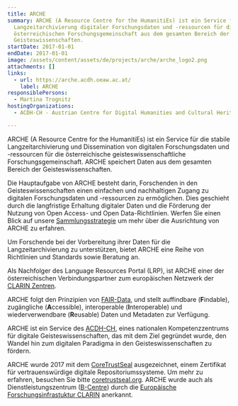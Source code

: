 ```yaml
---
title: ARCHE
summary: ARCHE (A Resource Centre for the HumanitiEs) ist ein Service für die
  Langzeitarchivierung digitaler Forschungsdaten und -ressourcen für die
  österreichischen Forschungsgemeinschaft aus dem gesamten Bereich der
  Geisteswissenschaften.
startDate: 2017-01-01
endDate: 2017-01-01
image: /assets/content/assets/de/projects/arche/arche_logo2.png
attachments: []
links:
  - url: https://arche.acdh.oeaw.ac.at/
    label: ARCHE
responsiblePersons:
  - Martina Trognitz
hostingOrganizations:
  - ACDH-CH - Austrian Centre for Digital Humanities and Cultural Heritage

---
```

ARCHE (A Resource Centre for the HumanitiEs) ist ein Service für die stabile Langzeitarchivierung und Dissemination von digitalen Forschungsdaten und -ressourcen für die österreichische geisteswissenschaftliche Forschungsgemeinschaft. ARCHE speichert Daten aus dem gesamten Bereich der Geisteswissenschaften.

Die Hauptaufgabe von ARCHE besteht darin, Forschenden in den Geisteswissenschaften einen einfachen und nachhaltigen Zugang zu digitalen Forschungsdaten und -ressourcen zu ermöglichen. Dies geschieht durch die langfristige Erhaltung digitaler Daten und die Förderung der Nutzung von Open Access- und Open Data-Richtlinien. Werfen Sie einen Blick auf unsere [Sammlungsstrategie](https://arche.acdh.oeaw.ac.at/browser/collection-policy) um mehr über die Ausrichtung von ARCHE zu erfahren.

Um Forschende bei der Vorbereitung ihrer Daten für die Langzeitarchivierung zu unterstützen, bietet ARCHE eine Reihe von Richtlinien und Standards sowie Beratung an.

Als Nachfolger des Language Resources Portal (LRP), ist ARCHE einer der österreichischen Verbindungspartner zum europäischen Netzwerk der [CLARIN Zentren](http://clarin.eu/centres).

ARCHE folgt den Prinzipien von [FAIR-Data](https://www.force11.org/group/fairgroup/fairprinciples), und stellt auffindbare (**F**indable), zugängliche (**A**ccessible), interoperable (**I**nteroperable) und wiederverwendbare (**R**eusable) Daten und Metadaten zur Verfügung.

ARCHE ist ein Service des [ACDH-CH](https://www.oeaw.ac.at/acdh/), eines nationalen Kompetenzzentrums für digitale Geisteswissenschaften, das mit dem Ziel gegründet wurde, den Wandel hin zum digitalen Paradigma in den Geisteswissenschaften zu fördern.

ARCHE wurde 2017 mit dem [CoreTrustSeal](https://www.coretrustseal.org/wp-content/uploads/2018/03/ARCHE.pdf) ausgezeichnet, einem Zertifikat für vertrauenswürdige digitale Repositoriumssysteme. Um mehr zu erfahren, besuchen Sie bitte [coretrustseal.org](https://www.coretrustseal.org/). ARCHE wurde auch als Dienstleistungszentrum ([B-Centre](http://hdl.handle.net/11372/DOC-105)) durch die [Europäische Forschungsinfrastuktur CLARIN](https://www.clarin.eu/) anerkannt.
